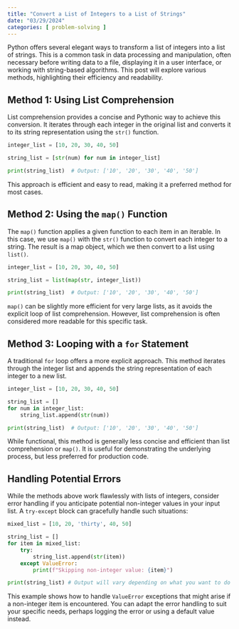 ```yaml
---
title: "Convert a List of Integers to a List of Strings"
date: "03/29/2024"
categories: [ problem-solving ]
---
```



Python offers several elegant ways to transform a list of integers into a list of strings. This is a common task in data processing and manipulation, often necessary before writing data to a file, displaying it in a user interface, or working with string-based algorithms.  This post will explore various methods, highlighting their efficiency and readability.

## Method 1: Using List Comprehension

List comprehension provides a concise and Pythonic way to achieve this conversion.  It iterates through each integer in the original list and converts it to its string representation using the `str()` function.

```python
integer_list = [10, 20, 30, 40, 50]

string_list = [str(num) for num in integer_list]

print(string_list)  # Output: ['10', '20', '30', '40', '50']
```

This approach is efficient and easy to read, making it a preferred method for most cases.


## Method 2: Using the `map()` Function

The `map()` function applies a given function to each item in an iterable.  In this case, we use `map()` with the `str()` function to convert each integer to a string.  The result is a map object, which we then convert to a list using `list()`.

```python
integer_list = [10, 20, 30, 40, 50]

string_list = list(map(str, integer_list))

print(string_list)  # Output: ['10', '20', '30', '40', '50']
```

`map()` can be slightly more efficient for very large lists, as it avoids the explicit loop of list comprehension.  However, list comprehension is often considered more readable for this specific task.


## Method 3: Looping with a `for` Statement

A traditional `for` loop offers a more explicit approach.  This method iterates through the integer list and appends the string representation of each integer to a new list.

```python
integer_list = [10, 20, 30, 40, 50]

string_list = []
for num in integer_list:
    string_list.append(str(num))

print(string_list)  # Output: ['10', '20', '30', '40', '50']
```

While functional, this method is generally less concise and efficient than list comprehension or `map()`. It is useful for demonstrating the underlying process, but less preferred for production code.


## Handling Potential Errors

While the methods above work flawlessly with lists of integers,  consider error handling if you anticipate potential non-integer values in your input list.  A `try-except` block can gracefully handle such situations:


```python
mixed_list = [10, 20, 'thirty', 40, 50]

string_list = []
for item in mixed_list:
    try:
        string_list.append(str(item))
    except ValueError:
        print(f"Skipping non-integer value: {item}")

print(string_list) # Output will vary depending on what you want to do with non-integer values
```

This example shows how to handle `ValueError` exceptions that might arise if a non-integer item is encountered.  You can adapt the error handling to suit your specific needs, perhaps logging the error or using a default value instead.

